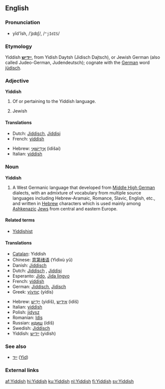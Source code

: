 {{interwiktionary|code=yi}}
==English==
{{wikipedia}}

===Pronunciation===
*yĭd'ĭsh, /ˈjɪdɪʃ/, /<tt>"jIdIS</tt>/

===Etymology===
Yiddish '''[[ייִדיש]]''', from Yidish Daytsh (Jidisch Dajtsch), or Jewish German (also called Judeo-German, Judendeutsch); cognate with the [[German]] word [[jüdisch]].

===Adjective===
'''Yiddish'''

# Of or pertaining to the Yiddish language.
# {{colloquial}} Jewish

====Translations====
{{trans-top|of or pertaining to the Yiddish language}}
*Dutch: [[Jiddisch]], [[Jiddisj]]
*French: [[yiddish]] {{mf}}
{{trans-mid}}
*Hebrew: [[אידישאי|אִידִישָׁאִי]] (idišai)
*Italian: [[yiddish]] {{m}}
{{trans-bottom}}

{{trans-top|Jewish}}
{{trans-mid}}
{{trans-bottom}}

===Noun===
'''Yiddish'''

# A West Germanic language that developed from [[Middle High German]] dialects, with an admixture of vocabulary from multiple source languages including Hebrew-Aramaic, Romance, Slavic, English, etc., and written in [[Hebrew]] characters which is used mainly among [[Ashkenazi]]c [[Jew]]s from central and eastern Europe.

====Related terms====
*[[Yiddishist]]

====Translations====
{{top}}
*[[Catalan]]: Yiddish
*Chinese: [[意第绪语]] (Yìdìxù yǔ)
*Danish: [[Jiddisch]]
*Dutch: [[Jiddisch]] {{n}}, [[Jiddisj]] {{n}}
*Esperanto: [[Jido]], [[Jida lingvo]]
*French: [[yiddish]] {{m}}
*German: [[Jiddisch]], [[Jidisch]]
*Greek: [[γίντις]] (yídis)
{{mid}}
*Hebrew: [[יידיש|יִידִישׁ]] (yidiš), [[אידיש]] (idiš)
*Italian: [[yiddish]] {{m}}
*Polish: [[jidysz]] {{m}}
*Romanian: [[Idiş]]
*Russian: [[идиш]] (ídiš) {{m}}
*Swedish: [[Jiddisch]]
*Yiddish: [[ייִדיש]] (yidish)
{{bottom}}

===See also===
*[[ייִד]] ([[Jew|Yid]]) {{m}}

===External links===
{{ethnologue|lang=Eastern Yiddish|code=ydd}}
{{ethnologue|lang=Western Yiddish|code=yih}}

[[af:Yiddish]]
[[hi:Yiddish]]
[[ku:Yiddish]]
[[nl:Yiddish]]
[[fi:Yiddish]]
[[sv:Yiddish]]
